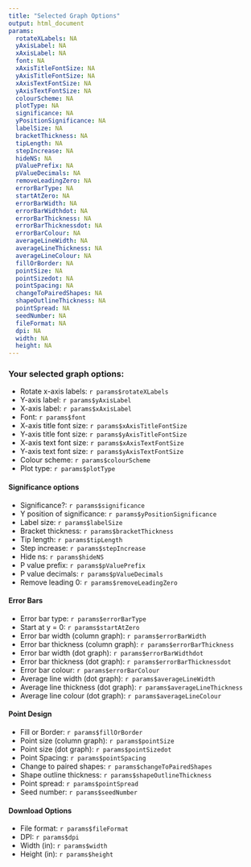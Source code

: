 ```yaml
---
title: "Selected Graph Options"
output: html_document
params:
  rotateXLabels: NA
  yAxisLabel: NA
  xAxisLabel: NA
  font: NA
  xAxisTitleFontSize: NA
  yAxisTitleFontSize: NA
  xAxisTextFontSize: NA
  yAxisTextFontSize: NA
  colourScheme: NA
  plotType: NA
  significance: NA
  yPositionSignificance: NA
  labelSize: NA
  bracketThickness: NA
  tipLength: NA
  stepIncrease: NA
  hideNS: NA
  pValuePrefix: NA
  pValueDecimals: NA
  removeLeadingZero: NA
  errorBarType: NA
  startAtZero: NA
  errorBarWidth: NA
  errorBarWidthdot: NA
  errorBarThickness: NA
  errorBarThicknessdot: NA
  errorBarColour: NA
  averageLineWidth: NA
  averageLineThickness: NA
  averageLineColour: NA
  fillOrBorder: NA
  pointSize: NA
  pointSizedot: NA
  pointSpacing: NA
  changeToPairedShapes: NA
  shapeOutlineThickness: NA
  pointSpread: NA
  seedNumber: NA
  fileFormat: NA
  dpi: NA
  width: NA
  height: NA
---
```


### Your selected graph options:

* Rotate x-axis labels: `r params$rotateXLabels`
* Y-axis label: `r params$yAxisLabel`
* X-axis label: `r params$xAxisLabel`
* Font: `r params$font`
* X-axis title font size: `r params$xAxisTitleFontSize`
* Y-axis title font size: `r params$yAxisTitleFontSize`
* X-axis text font size: `r params$xAxisTextFontSize`
* Y-axis text font size: `r params$yAxisTextFontSize`
* Colour scheme: `r params$colourScheme`
* Plot type: `r params$plotType`

#### Significance options

* Significance?: `r params$significance`
* Y position of significance: `r params$yPositionSignificance`
* Label size: `r params$labelSize`
* Bracket thickness: `r params$bracketThickness`
* Tip length: `r params$tipLength`
* Step increase: `r params$stepIncrease`
* Hide ns: `r params$hideNS`
* P value prefix: `r params$pValuePrefix`
* P value decimals: `r params$pValueDecimals`
* Remove leading 0: `r params$removeLeadingZero`

#### Error Bars

* Error bar type: `r params$errorBarType`
* Start at y = 0: `r params$startAtZero`
* Error bar width (column graph): `r params$errorBarWidth`
* Error bar thickness (column graph): `r params$errorBarThickness`
* Error bar width (dot graph): `r params$errorBarWidthdot`
* Error bar thickness (dot graph): `r params$errorBarThicknessdot`
* Error bar colour: `r params$errorBarColour`
* Average line width (dot graph): `r params$averageLineWidth`
* Average line thickness (dot graph): `r params$averageLineThickness`
* Average line colour (dot graph): `r params$averageLineColour`

#### Point Design

* Fill or Border: `r params$fillOrBorder`
* Point size (column graph): `r params$pointSize`
* Point size (dot graph): `r params$pointSizedot`
* Point Spacing: `r params$pointSpacing`
* Change to paired shapes: `r params$changeToPairedShapes`
* Shape outline thickness: `r params$shapeOutlineThickness`
* Point spread: `r params$pointSpread`
* Seed number: `r params$seedNumber`

#### Download Options

* File format: `r params$fileFormat`
* DPI: `r params$dpi`
* Width (in): `r params$width`
* Height (in): `r params$height`

